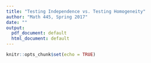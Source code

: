 ```yaml
---
title: "Testing Independence vs. Testing Homogeneity"
author: "Math 445, Spring 2017"
date: ""
output:
  pdf_document: default
  html_document: default
---
```


```r
knitr::opts_chunk$set(echo = TRUE)
```

